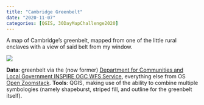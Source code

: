 ```yaml
---
title: "Cambridge Greenbelt"
date: "2020-11-07"
categories: [QGIS, 30DayMapChallenge2020]
---
```


A map of Cambridge's greenbelt, mapped from one of the little rural enclaves with a view of said belt from my window.

![](green.png)

**Data**: greenbelt via the (now former) [Department for Communities and Local Government INSPIRE OGC WFS Service](https://data.gov.uk/dataset/f7f5e3a4-05a6-41f0-bc66-a36df6708fe0/dept-for-communities-and-local-government-inspire-ogc-wfs-service), everything else from OS [Open Zoomstack](https://www.ordnancesurvey.co.uk/business-government/products/open-zoomstack). **Tools**: QGIS, making use of the ability to combine multiple symbologies (namely shapeburst, striped fill, and outline for the greenbelt itself).
